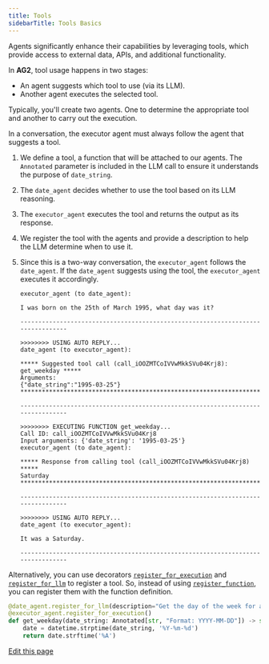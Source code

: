 ```yaml
---
title: Tools
sidebarTitle: Tools Basics
---
```


Agents significantly enhance their capabilities by leveraging tools, which provide access to external data, APIs, and additional functionality.

In **AG2**, tool usage happens in two stages:

- An agent suggests which tool to use (via its LLM).
- Another agent executes the selected tool.

Typically, you'll create two agents. One to determine the appropriate tool and another to carry out the execution.

<Note>In a conversation, the executor agent must always follow the agent that suggests a tool.</Note>


<Example/>

1. We define a tool, a function that will be attached to our agents. The `Annotated` parameter is included in the LLM call to ensure it understands the purpose of `date_string`.

2. The `date_agent` decides whether to use the tool based on its LLM reasoning.

3. The `executor_agent` executes the tool and returns the output as its response.

4. We register the tool with the agents and provide a description to help the LLM determine when to use it.

5. Since this is a two-way conversation, the `executor_agent` follows the `date_agent`. If the `date_agent` suggests using the tool, the `executor_agent` executes it accordingly.

    ```console
    executor_agent (to date_agent):

    I was born on the 25th of March 1995, what day was it?

    --------------------------------------------------------------------------------

    >>>>>>>> USING AUTO REPLY...
    date_agent (to executor_agent):

    ***** Suggested tool call (call_iOOZMTCoIVVwMkkSVu04Krj8): get_weekday *****
    Arguments:
    {"date_string":"1995-03-25"}
    ****************************************************************************

    --------------------------------------------------------------------------------

    >>>>>>>> EXECUTING FUNCTION get_weekday...
    Call ID: call_iOOZMTCoIVVwMkkSVu04Krj8
    Input arguments: {'date_string': '1995-03-25'}
    executor_agent (to date_agent):

    ***** Response from calling tool (call_iOOZMTCoIVVwMkkSVu04Krj8) *****
    Saturday
    **********************************************************************

    --------------------------------------------------------------------------------

    >>>>>>>> USING AUTO REPLY...
    date_agent (to executor_agent):

    It was a Saturday.

    --------------------------------------------------------------------------------
    ```

Alternatively, you can use decorators [`register_for_execution`](/docs/api-reference/autogen/ConversableAgent#register-for-execution) and [`register_for_llm`](/docs/api-reference/autogen/ConversableAgent#register-for-llm) to register a tool. So, instead of using [`register_function`](/docs/api-reference/autogen/register_function), you can register them with the function definition.
```python
@date_agent.register_for_llm(description="Get the day of the week for a given date")
@executor_agent.register_for_execution()
def get_weekday(date_string: Annotated[str, "Format: YYYY-MM-DD"]) -> str:
    date = datetime.strptime(date_string, '%Y-%m-%d')
    return date.strftime('%A')
```

<div className="edit-url-container">
    <a className="edit-url" href="https://github.com/ag2ai/ag2/edit/main/website/docs/user-guide/basic-concepts/tools/basics.mdx" target='_blank'><Icon icon="pen" iconType="solid" size="13px"/> Edit this page</a>
</div>
